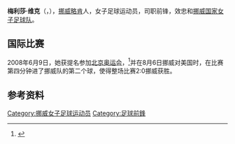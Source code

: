 '''梅利莎·维克'''（{{lang-no|Melissa Wiik}}，{{bd|1985年|2月7日}}），[[挪威|挪威]][[略肯|略肯]]人，女子足球运动员，司职前锋，效忠{{tsl|en|IF Urædd|Urædd FK}}和[[挪威国家女子足球队|挪威国家女子足球队]]。

==国际比赛==
2008年6月9日，她获提名参加[[2008年夏季奥林匹克运动会|北京奥运会]]，<ref>{{Cite web |url=http://www.fotball.no/t1.aspx?p=51831&x=1&a=228434 |title=Drømmen gikk i oppfyllelse |accessdate=2017-08-22 |archive-date=2020-03-19 |archive-url=https://web.archive.org/web/20200319200112/https://www.fotball.no/t1.aspx?p=51831&x=1&a=228434 |dead-url=yes }}</ref>并在8月6日挪威对美国时，在比赛第四分钟进了挪威队的第二个球，使得整场比赛2:0挪威获胜。

==参考资料==
{{reflist}}

{{DEFAULTSORT:Wiik, Melissa}}
[[Category:挪威女子足球运动员|Category:挪威女子足球运动员]]
[[Category:足球前鋒|Category:足球前鋒]]

{{Norway-bio-stub}}